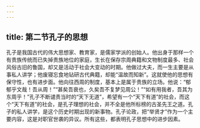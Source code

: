 ```yaml
---
---
---
```

title: 第二节孔子的思想
---



孔子是我国古代的伟大思想家、教育家，是儒家学派的创始人。他出身于那样一个有贵族传统而已失掉贵族地位的家庭，生长在保存宗周典籍和文物制度最多、社会风俗古旧的鲁国，却又是活动于社会大变动的时期。他做过大夫，而一生主要是从事私人讲学；他废寝忘食地钻研古代典籍，却能“温故而知新”。这就使他的思想有保守性，也有进步面。他向往西周的制度，基本上是属于贵族的立场。他说：“郁郁乎文哉！吾从周！”“甚矣吾衰也，久矣吾不复梦见周公！”“如有用我者，吾其为东周乎！”孔子不断谴责当时的“天下无道”，希望有一个“天下有道”的社会，而这个“天下有道”的社会，是孔子理想的社会，并不全是他所标榜的古圣先王之道。孔子的私人讲学，是这个历史时期出现的新事物。孔子论政，把“举贤才”作为一个主要内容，这是对职官世袭的异议。所有这些，都表明孔子思想中的进步因素。